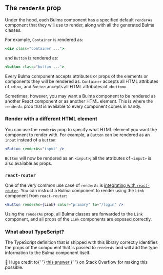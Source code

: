 
<Meta title="Core Component/The renderAs prop" />

## The `renderAs` prop

Under the hood, each Bulma component has a specified default `renderAs` component
that they will use to render, along with all the generated Bulma classes.

For example, `Container` is rendered as:

```jsx
<div class="container ...">
```

and `Button` is rendered as:

```jsx
<button class="button ...">
```

Every Bulma component accepts attributes or props of the elements or components
they will be rendered as. `Container` accepts all HTML attributes of `<div>`, and `Button`
accepts all HTML attributes of `<button>`.

Sometimes, however, you may want a Bulma component to be rendered as another React component or as another HTML element.
This is where the `renderAs` prop that is available to every component comes in handy.

### Render with a different HTML element

You can use the `renderAs` prop to specify what HTML element you want the component to render with.
For example, a `Button` can be rendered as an `input` instead of a `button`:

```jsx
<Button renderAs="input" />
```

`Button` will now be rendered as an `<input>`; all the attributes of `<input>` is also available as props.

### `react-router`

One of the very common use case of `renderAs` is [integrating with `react-router`](https://github.com/couds/react-bulma-components/issues/55).
You can instruct a Bulma component to render using the `Link` component from `react-router`:

```jsx
<Button renderAs={Link} color="primary" to="/login" />
```

Using the `renderAs` prop, all Bulma classes are forwarded to the `Link` component, and all
props of the `Link` components are exposed correctly.

### What about TypeScript?

The TypeScript definition that is shipped with this library correctly identifies the props
of the component that is passed to `renderAs` and will add the type information to the Bulma component itself.

<Message color="primary">
  <Message.Body>
    🎉 Huge credit to{' '}
    <a href="https://stackoverflow.com/questions/54049871/how-do-i-type-this-as-jsx-attribute-in-typescript">
      this answer
    </a>{' '}
    on Stack Overflow for making this possible.
  </Message.Body>
</Message>
